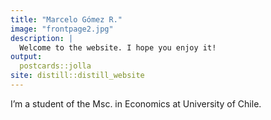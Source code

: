 ```yaml
---
title: "Marcelo Gómez R."
image: "frontpage2.jpg"
description: |
  Welcome to the website. I hope you enjoy it!
output:
  postcards::jolla  
site: distill::distill_website
---
```

I'm a student of the Msc. in Economics at University of Chile.






